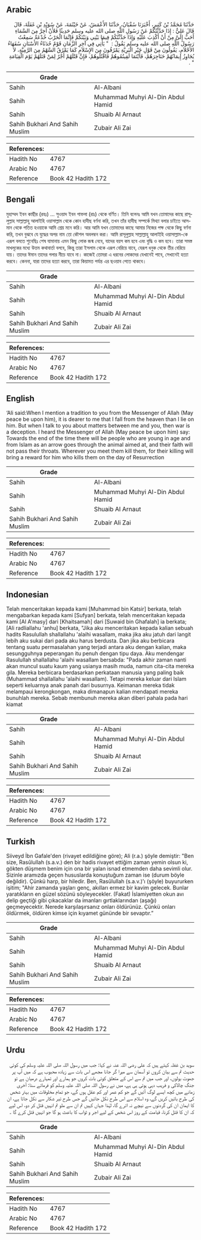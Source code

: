## Arabic


<div dir="rtl" lang="ar" style={{fontSize:'larger',backgroundColor:'#f8f9fa',padding:20}}>
حَدَّثَنَا مُحَمَّدُ بْنُ كَثِيرٍ، أَخْبَرَنَا سُفْيَانُ، حَدَّثَنَا الأَعْمَشُ، عَنْ خَيْثَمَةَ، عَنْ سُوَيْدِ بْنِ غَفَلَةَ، قَالَ قَالَ عَلِيٌّ ‏:‏ إِذَا حَدَّثْتُكُمْ عَنْ رَسُولِ اللَّهِ صلى الله عليه وسلم حَدِيثًا فَلأَنْ أَخِرَّ مِنَ السَّمَاءِ أَحَبُّ إِلَىَّ مِنْ أَنْ أَكْذِبَ عَلَيْهِ وَإِذَا حَدَّثْتُكُمْ فِيمَا بَيْنِي وَبَيْنَكُمْ فَإِنَّمَا الْحَرْبُ خُدْعَةٌ سَمِعْتُ رَسُولَ اللَّهِ صلى الله عليه وسلم يَقُولُ ‏:‏ ‏ "‏ يَأْتِي فِي آخِرِ الزَّمَانِ قَوْمٌ حُدَثَاءُ الأَسْنَانِ سُفَهَاءُ الأَحْلاَمِ، يَقُولُونَ مِنْ قَوْلِ خَيْرِ الْبَرِيَّةِ يَمْرُقُونَ مِنَ الإِسْلاَمِ كَمَا يَمْرُقُ السَّهْمُ مِنَ الرَّمِيَّةِ، لاَ يُجَاوِزُ إِيمَانُهُمْ حَنَاجِرَهُمْ، فَأَيْنَمَا لَقِيتُمُوهُمْ فَاقْتُلُوهُمْ، فَإِنَّ قَتْلَهُمْ أَجْرٌ لِمَنْ قَتَلَهُمْ يَوْمَ الْقِيَامَةِ ‏"‏ ‏.‏
</div>
<div style={{backgroundColor:'#f8f9fa',padding:20, marginBottom: 10}}><table> <thead> <tr> <th>Grade</th> <th></th> </tr> </thead> <tbody> <tr><td>Sahih</td><td>Al-Albani</td></tr><tr><td>Sahih</td><td>Muhammad Muhyi Al-Din Abdul Hamid</td></tr><tr><td>Sahih</td><td>Shuaib Al Arnaut</td></tr><tr><td>Sahih Bukhari And Sahih Muslim</td><td>Zubair Ali Zai</td></tr></tbody></table><table> <thead> <tr> <th>References:</th> <th></th> </tr> </thead> <tbody><tr><td>Hadith No</td><td>4767</td></tr><tr><td>Arabic No</td><td>4767</td></tr><tr><td>Reference</td><td>Book 42 Hadith 172</td></tr></tbody></table></div>

## Bengali


<div dir="ltr" lang="bn" style={{fontSize:'larger',backgroundColor:'#f8f9fa',padding:20}}>
মুহাম্মদ ইবন কাছীর (রহঃ) ... সুওয়াদ ইবন গাফলা (রাঃ) থেকে বর্ণিত। তিনি বলেনঃ আমি যখন তোমাদের কাছে রাসূলুল্লাহ সাল্লাল্লাহু আলাইহি ওয়াসাল্লাম থেকে কোন হাদীছ বর্ণনা করি, তখন তাঁর হাদীছ সম্পর্কে মিথ্যা বলার চাইতে আসমান থেকে পতিত হওয়াকে আমি শ্রেয় মনে করি। আর আমি যখন তোমাদের কাছে আমার নিজের পক্ষ থেকে কিছু বর্ণনা করি, তখন বুঝবে যে যুদ্ধের অপর নাম তো কৌশল অবলম্বন করা। আমি রাসূলুল্লাহ সাল্লাল্লাহু আলাইহি ওয়াসাল্লাম-কে এরূপ বলতে শুনেছিঃ শেষ যামানায় এমন কিছু লোক জন্ম নেবে, যাদের বয়স কম হবে এবং বুদ্ধি ও কম হবে। তারা সমস্ত মাখলূকের মধ্যে উত্তম কথাবার্তা বলবে, কিন্তু তারা ইসলাম থেকে এরূপ বেরিয়ে যাবে, যেরূপ ধনুক থেকে তীর বেরিয়ে যায়। তাদের ঈমান তাদের গলার নীচে যাবে না। কাজেই তোমরা এ ধরনের লোকদের যেখানেই পাবে, সেখানেই হত্যা করবে। কেননা, যারা তাদের হত্যা করবে, তারা কিয়ামত পর্যন্ত এর ছওয়াব পেতে থাকবে।
</div>
<div style={{backgroundColor:'#f8f9fa',padding:20, marginBottom: 10}}><table> <thead> <tr> <th>Grade</th> <th></th> </tr> </thead> <tbody> <tr><td>Sahih</td><td>Al-Albani</td></tr><tr><td>Sahih</td><td>Muhammad Muhyi Al-Din Abdul Hamid</td></tr><tr><td>Sahih</td><td>Shuaib Al Arnaut</td></tr><tr><td>Sahih Bukhari And Sahih Muslim</td><td>Zubair Ali Zai</td></tr></tbody></table><table> <thead> <tr> <th>References:</th> <th></th> </tr> </thead> <tbody><tr><td>Hadith No</td><td>4767</td></tr><tr><td>Arabic No</td><td>4767</td></tr><tr><td>Reference</td><td>Book 42 Hadith 172</td></tr></tbody></table></div>

## English


<div dir="ltr" lang="en" style={{fontSize:'larger',backgroundColor:'#f8f9fa',padding:20}}>
‘Ali said:When I mention a tradition to you from the Messenger of Allah (May peace be upon him), it is dearer to me that I fall from the heaven than I lie on him. But when I talk to you about matters between me and you, then war is a deception. I heard the Messenger of Allah (May peace be upon him) say: Towards the end of the time there will be people who are young in age and from Islam as an arrow goes through the animal aimed at, and their faith will not pass their throats. Wherever you meet them kill them, for their killing will bring a reward for him who kills them on the day of Resurrection
</div>
<div style={{backgroundColor:'#f8f9fa',padding:20, marginBottom: 10}}><table> <thead> <tr> <th>Grade</th> <th></th> </tr> </thead> <tbody> <tr><td>Sahih</td><td>Al-Albani</td></tr><tr><td>Sahih</td><td>Muhammad Muhyi Al-Din Abdul Hamid</td></tr><tr><td>Sahih</td><td>Shuaib Al Arnaut</td></tr><tr><td>Sahih Bukhari And Sahih Muslim</td><td>Zubair Ali Zai</td></tr></tbody></table><table> <thead> <tr> <th>References:</th> <th></th> </tr> </thead> <tbody><tr><td>Hadith No</td><td>4767</td></tr><tr><td>Arabic No</td><td>4767</td></tr><tr><td>Reference</td><td>Book 42 Hadith 172</td></tr></tbody></table></div>

## Indonesian


<div dir="ltr" lang="id" style={{fontSize:'larger',backgroundColor:'#f8f9fa',padding:20}}>
Telah menceritakan kepada kami [Muhammad bin Katsir] berkata, telah mengabarkan kepada kami [Sufyan] berkata, telah menceritakan kepada kami [Al A'masy] dari [Khaitsamah] dari [Suwaid bin Ghafalah] ia berkata; [Ali radliallahu 'anhu] berkata, "Jika aku menceritakan kepada kalian sebuah hadits Rasulullah shallallahu 'alaihi wasallam, maka jika aku jatuh dari langit lebih aku sukai dari pada aku harus berdusta. Dan jika aku berbicara tentang suatu permasalahan yang terjadi antara aku dengan kalian, maka sesungguhnya peperangan itu penuh dengan tipu daya. Aku mendengar Rasulullah shallallahu 'alaihi wasallam bersabda: "Pada akhir zaman nanti akan muncul suatu kaum yang usianya masih muda, namun cita-cita mereka gila. Mereka berbicara berdasarkan perkataan manusia yang paling baik (Muhammad shallallahu 'alaihi wasallam). Tetapi mereka keluar dari Islam seperti keluarnya anak panah dari busurnya. Keimanan mereka tidak melampaui kerongkongan, maka dimanapun kalian mendapati mereka bunuhlah mereka. Sebab membunuh mereka akan diberi pahala pada hari kiamat
</div>
<div style={{backgroundColor:'#f8f9fa',padding:20, marginBottom: 10}}><table> <thead> <tr> <th>Grade</th> <th></th> </tr> </thead> <tbody> <tr><td>Sahih</td><td>Al-Albani</td></tr><tr><td>Sahih</td><td>Muhammad Muhyi Al-Din Abdul Hamid</td></tr><tr><td>Sahih</td><td>Shuaib Al Arnaut</td></tr><tr><td>Sahih Bukhari And Sahih Muslim</td><td>Zubair Ali Zai</td></tr></tbody></table><table> <thead> <tr> <th>References:</th> <th></th> </tr> </thead> <tbody><tr><td>Hadith No</td><td>4767</td></tr><tr><td>Arabic No</td><td>4767</td></tr><tr><td>Reference</td><td>Book 42 Hadith 172</td></tr></tbody></table></div>

## Turkish


<div dir="ltr" lang="tr" style={{fontSize:'larger',backgroundColor:'#f8f9fa',padding:20}}>
Siiveyd İbn Gafale'den (rivayet edildiğine göre); Ali (r.a.) şöyle demiştir: "Ben size, Rasûlullah (s.a.v.) den bir hadis rivayet ettiğim zaman yemin olsun ki, gökten düşmem benim için ona bir yalan isnad etmemden daha sevimli olur. Sizinle aramızda geçen hususlarda konuştuğum zaman ise (durum böyle değildir). Çünkü harp, bir hiledir. Ben, Rasûlullah (s.a.v.)'ı (şöyle) buyururken işitim; "Ahir zamanda yaşları genç, akılları ermez bir kavim gelecek. Bunlar yaratıkların en güzel sözünü söyleyecekler. (Fakat) İslamiyetten okun avı delip geçtiği gibi çıkacaklar da imanları gırtlaklarından (aşağı) geçmeyecektir. Nerede karşılaşırsanız onları öldürünüz. Çünkü onları öldürmek, öldüren kimse için kıyamet gününde bir sevaptır.”
</div>
<div style={{backgroundColor:'#f8f9fa',padding:20, marginBottom: 10}}><table> <thead> <tr> <th>Grade</th> <th></th> </tr> </thead> <tbody> <tr><td>Sahih</td><td>Al-Albani</td></tr><tr><td>Sahih</td><td>Muhammad Muhyi Al-Din Abdul Hamid</td></tr><tr><td>Sahih</td><td>Shuaib Al Arnaut</td></tr><tr><td>Sahih Bukhari And Sahih Muslim</td><td>Zubair Ali Zai</td></tr></tbody></table><table> <thead> <tr> <th>References:</th> <th></th> </tr> </thead> <tbody><tr><td>Hadith No</td><td>4767</td></tr><tr><td>Arabic No</td><td>4767</td></tr><tr><td>Reference</td><td>Book 42 Hadith 172</td></tr></tbody></table></div>

## Urdu


<div dir="rtl" lang="ur" style={{fontSize:'larger',backgroundColor:'#f8f9fa',padding:20}}>
سوید بن غفلہ کہتے ہیں کہ علی رضی اللہ عنہ نے کہا: جب میں رسول اللہ صلی اللہ علیہ وسلم کی کوئی حدیث تم سے بیان کروں تو آسمان سے میرا گر جانا مجھے اس بات سے زیادہ محبوب ہے کہ میں آپ پر جھوٹ بولوں، اور جب میں تم سے اس کے متعلق کوئی بات کروں جو ہمارے اور تمہارے درمیان ہے تو جنگ چالاکی و فریب دہی ہوتی ہی ہے، میں نے رسول اللہ صلی اللہ علیہ وسلم کو فرماتے سنا: آخری زمانے میں کچھ ایسے لوگ آئیں گے جو کم عمر اور کم عقل ہوں گے، جو تمام مخلوقات میں بہتر شخص کی طرح باتیں کریں گے، وہ اسلام سے اس طرح نکل جائیں گے جس طرح تیر شکار سے نکل جاتا ہے، ان کا ایمان ان کی گردنوں سے نیچے نہ اترے گا، لہٰذا جہاں کہیں تم ان سے ملو تم انہیں قتل کر دو، اس لیے کہ ان کا قتل کرنا، قیامت کے روز اس شخص کے لیے اجر و ثواب کا باعث ہو گا جو انہیں قتل کرے گا ۔
</div>
<div style={{backgroundColor:'#f8f9fa',padding:20, marginBottom: 10}}><table> <thead> <tr> <th>Grade</th> <th></th> </tr> </thead> <tbody> <tr><td>Sahih</td><td>Al-Albani</td></tr><tr><td>Sahih</td><td>Muhammad Muhyi Al-Din Abdul Hamid</td></tr><tr><td>Sahih</td><td>Shuaib Al Arnaut</td></tr><tr><td>Sahih Bukhari And Sahih Muslim</td><td>Zubair Ali Zai</td></tr></tbody></table><table> <thead> <tr> <th>References:</th> <th></th> </tr> </thead> <tbody><tr><td>Hadith No</td><td>4767</td></tr><tr><td>Arabic No</td><td>4767</td></tr><tr><td>Reference</td><td>Book 42 Hadith 172</td></tr></tbody></table></div>